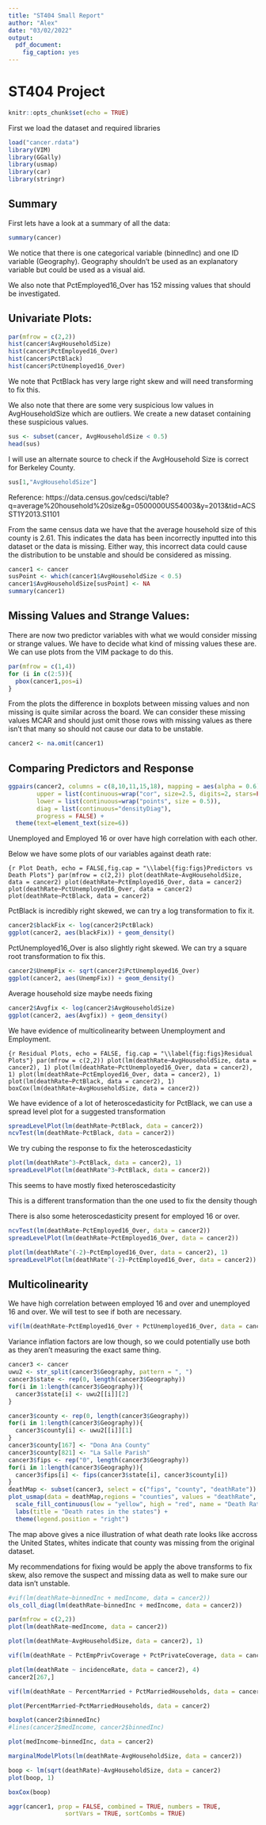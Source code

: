 ---
title: "ST404 Small Report"
author: "Alex"
date: "03/02/2022"
output: 
  pdf_document:
    fig_caption: yes
---

# ST404 Project

```{r setup, include=FALSE}
knitr::opts_chunk$set(echo = TRUE)
```

First we load the dataset and required libraries

```{r packages, warning = FALSE}
load("cancer.rdata")
library(VIM)
library(GGally)
library(usmap)
library(car)
library(stringr)
```

## Summary

First lets have a look at a summary of all the data:

```{r summary}
summary(cancer)
```

We notice that there is one categorical variable (binnedInc) and one ID variable (Geography). Geography shouldn't be used as an explanatory variable but could be used as a visual aid.

We also note that PctEmployed16_Over has 152 missing values that should be investigated.

## Univariate Plots:

```{r uni, echo = FALSE, warning = FALSE}
par(mfrow = c(2,2))
hist(cancer$AvgHouseholdSize)
hist(cancer$PctEmployed16_Over)
hist(cancer$PctBlack)
hist(cancer$PctUnemployed16_Over)
```

We note that PctBlack has very large right skew and will need transforming to fix this.

We also note that there are some very suspicious low values in AvgHouseholdSize which are outliers. We create a new dataset containing these suspicious values.

```{r strange}
sus <- subset(cancer, AvgHouseholdSize < 0.5)
head(sus)
```

I will use an alternate source to check if the AvgHousehold Size is correct for Berkeley County.

```{r Berk}
sus[1,"AvgHouseholdSize"]
```

Reference:
https://data.census.gov/cedsci/table?q=average%20household%20size&g=0500000US54003&y=2013&tid=ACSST1Y2013.S1101

From the same census data we have that the average household size of this county is 2.61. This indicates the data has been incorrectly inputted into this dataset or the data is missing. Either way, this incorrect data could cause the distribution to be unstable and should be considered as missing.

```{r NA implement}
cancer1 <- cancer
susPoint <- which(cancer1$AvgHouseholdSize < 0.5)
cancer1$AvgHouseholdSize[susPoint] <- NA
summary(cancer1)
```


## Missing Values and Strange Values:

There are now two predictor variables with what we would consider missing or strange values. We have to decide what kind of missing values these are. We can use plots from the VIM package to do this.

```{r Miss}
par(mfrow = c(1,4))
for (i in c(2:5)){ 
  pbox(cancer1,pos=i) 
}
```

From the plots the difference in boxplots between missing values and non missing is quite similar across the board. We can consider these missing values MCAR and should just omit those rows with missing values as there isn't that many so should not cause our data to be unstable.

```{r NA Omit}
cancer2 <- na.omit(cancer1)
```

## Comparing Predictors and Response

```{r}
ggpairs(cancer2, columns = c(8,10,11,15,18), mapping = aes(alpha = 0.6),
        upper = list(continuous=wrap("cor", size=2.5, digits=2, stars=FALSE)),
        lower = list(continuous=wrap("points", size = 0.5)),
        diag = list(continuous="densityDiag"),
        progress = FALSE) +
  theme(text=element_text(size=6))
```

Unemployed and Employed 16 or over have high correlation with each other.


Below we have some plots of our variables against death rate:

```{r Plot Death, echo = FALSE,fig.cap = "\\label{fig:figs}Predictors vs Death Plots"}
par(mfrow = c(2,2))
plot(deathRate~AvgHouseholdSize, data = cancer2)
plot(deathRate~PctEmployed16_Over, data = cancer2)
plot(deathRate~PctUnemployed16_Over, data = cancer2)
plot(deathRate~PctBlack, data = cancer2)
```

PctBlack is incredibly right skewed, we can try a log transformation to fix it. 

```{r Fixing Black}
cancer2$blackFix <- log(cancer2$PctBlack)
ggplot(cancer2, aes(blackFix)) + geom_density()
```

PctUnemployed16_Over is also slightly right skewed. We can try a square root transformation to fix this.

```{r Fix Unemployment}
cancer2$UnempFix <- sqrt(cancer2$PctUnemployed16_Over)
ggplot(cancer2, aes(UnempFix)) + geom_density()
```

Average household size maybe needs fixing

```{r Size Fix}
cancer2$Avgfix <- log(cancer2$AvgHouseholdSize)
ggplot(cancer2, aes(Avgfix)) + geom_density()
```

We have evidence of multicolinearity between Unemployment and Employment.


```{r Residual Plots, echo = FALSE, fig.cap = "\\label{fig:figs}Residual Plots"}
par(mfrow = c(2,2))
plot(lm(deathRate~AvgHouseholdSize, data = cancer2), 1)
plot(lm(deathRate~PctUnemployed16_Over, data = cancer2), 1)
plot(lm(deathRate~PctEmployed16_Over, data = cancer2), 1)
plot(lm(deathRate~PctBlack, data = cancer2), 1)
boxCox(lm(deathRate~AvgHouseholdSize, data = cancer2))
```

We have evidence of a lot of heteroscedasticity for PctBlack, we can use a spread level plot for a suggested transformation

```{r Spread Level}
spreadLevelPlot(lm(deathRate~PctBlack, data = cancer2))
ncvTest(lm(deathRate~PctBlack, data = cancer2))
```

We try cubing the response to fix the heteroscedasticity

```{r Cube}
plot(lm(deathRate^3~PctBlack, data = cancer2), 1)
spreadLevelPlot(lm(deathRate^3~PctBlack, data = cancer2))
```

This seems to have mostly fixed heteroscedasticity

This is a different transformation than the one used to fix the density though

There is also some heteroscedasticity present for employed 16 or over.

```{r More Spread}
ncvTest(lm(deathRate~PctEmployed16_Over, data = cancer2))
spreadLevelPlot(lm(deathRate~PctEmployed16_Over, data = cancer2))
```

```{r Fixing}
plot(lm(deathRate^(-2)~PctEmployed16_Over, data = cancer2), 1)
spreadLevelPlot(lm(deathRate^(-2)~PctEmployed16_Over, data = cancer2))
```

## Multicolinearity

We have high correlation between employed 16 and over and unemployed 16 and over. We will test to see if both are necessary.

```{r Multi}
vif(lm(deathRate~PctEmployed16_Over + PctUnemployed16_Over, data = cancer2))
```

Variance inflation factors are low though, so we could potentially use both as they aren't measuring the exact same thing.

```{r}
cancer3 <- cancer
uwu2 <- str_split(cancer3$Geography, pattern = ", ")
cancer3$state <- rep(0, length(cancer3$Geography))
for(i in 1:length(cancer3$Geography)){
  cancer3$state[i] <- uwu2[[i]][2]
}

cancer3$county <- rep(0, length(cancer3$Geography))
for(i in 1:length(cancer3$Geography)){
  cancer3$county[i] <- uwu2[[i]][1]
}
cancer3$county[167] <- "Dona Ana County"
cancer3$county[821] <- "La Salle Parish"
cancer3$fips <- rep("0", length(cancer3$Geography))
for(i in 1:length(cancer3$Geography)){
  cancer3$fips[i] <- fips(cancer3$state[i], cancer3$county[i])
}
deathMap <- subset(cancer3, select = c("fips", "county", "deathRate"))
plot_usmap(data = deathMap,regions = "counties", values = "deathRate", include = cancer3$fips, color = "red") +
  scale_fill_continuous(low = "yellow", high = "red", name = "Death Rate", label = scales::comma) +
  labs(title = "Death rates in the states") +
  theme(legend.position = "right")
```

The map above gives a nice illustration of what death rate looks like accross the United States, whites indicate that county was missing from the original dataset.

My recommendations for fixing would be apply the above transforms to fix skew, also remove the suspect and missing data as well to make sure our data isn't unstable.

```{r Binned Check}
#vif(lm(deathRate~binnedInc + medIncome, data = cancer2))
ols_coll_diag(lm(deathRate~binnedInc + medIncome, data = cancer2))
```

```{r}
par(mfrow = c(2,2))
plot(lm(deathRate~medIncome, data = cancer2))
```

```{r}
plot(lm(deathRate~AvgHouseholdSize, data = cancer2), 1)
```
```{r}
vif(lm(deathRate ~ PctEmpPrivCoverage + PctPrivateCoverage, data = cancer2))
```

```{r}
plot(lm(deathRate ~ incidenceRate, data = cancer2), 4)
cancer2[267,]
```

```{r}
vif(lm(deathRate ~ PercentMarried + PctMarriedHouseholds, data = cancer2))
```


```{r}
plot(PercentMarried~PctMarriedHouseholds, data = cancer2)
```


```{r}
boxplot(cancer2$binnedInc)
#lines(cancer2$medIncome, cancer2$binnedInc)
```

```{r}
plot(medIncome~binnedInc, data = cancer2)
```

```{r}
marginalModelPlots(lm(deathRate~AvgHouseholdSize, data = cancer2))
```

```{r}
boop <- lm(sqrt(deathRate)~AvgHouseholdSize, data = cancer2)
plot(boop, 1)
```


```{r}
boxCox(boop)
```

```{r missing visualisation}
aggr(cancer1, prop = FALSE, combined = TRUE, numbers = TRUE, 
                sortVars = TRUE, sortCombs = TRUE)
```




